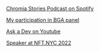 [Chromia Stories Podcast on Spotify](https://open.spotify.com/show/1vHzWTEKqmA1eOX10rkU1u?si=2827df6cd86b4c22)

[My participation in BGA panel](https://youtu.be/H2-xVPJfUvc)

[Ask a Dev on Youtube](https://www.youtube.com/playlist?list=PLjMbTvzI1oRWi66iln59hjYQQoJyWKgVB)

[Speaker at NFT.NYC 2022](https://emamo.com/event/nftnyc/r/speaker/anastasia-plane)
